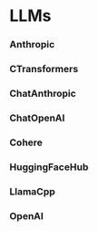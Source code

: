 # LLMs

### Anthropic

### CTransformers

### ChatAnthropic

### ChatOpenAI

### Cohere

### HuggingFaceHub

### LlamaCpp

### OpenAI